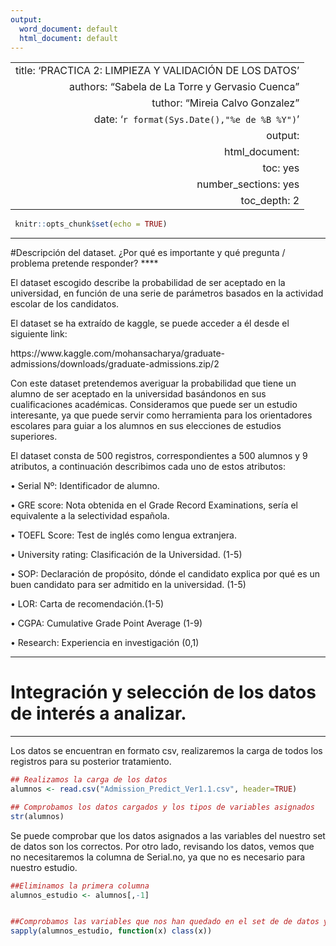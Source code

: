---
output:
  word_document: default
  html_document: default
---
--- 
 title: 'PRACTICA 2: LIMPIEZA Y VALIDACIÓN DE LOS DATOS' 
 authors: "Sabela de La Torre y Gervasio Cuenca" 
 tuthor: "Mireia Calvo Gonzalez" 
 date: '`r format(Sys.Date(),"%e de %B %Y")`' 
 output: 
   html_document: 
     toc: yes 
     number_sections: yes 
     toc_depth: 2 
 --- 
 
 
```{r setup, include=FALSE} 
 knitr::opts_chunk$set(echo = TRUE) 
``` 

****
#Descripción del dataset. ¿Por qué es importante y qué pregunta / problema pretende responder?
****

El dataset escogido describe la probabilidad de ser aceptado en la universidad, en función de una serie de parámetros basados en la actividad escolar de los candidatos. 

El dataset se ha extraído de kaggle, se puede acceder a él desde el siguiente link:

https://www.kaggle.com/mohansacharya/graduate-admissions/downloads/graduate-admissions.zip/2

Con este dataset pretendemos averiguar la probabilidad que tiene un alumno de ser aceptado en la universidad basándonos en sus cualificaciones académicas. Consideramos que puede ser un estudio interesante, ya que puede servir como herramienta para los orientadores escolares para guiar a los alumnos en sus elecciones de estudios superiores.

El dataset consta de 500 registros, correspondientes a 500 alumnos y 9 atributos, a continuación describimos cada uno de estos atributos:

  • Serial Nº: Identificador de alumno.
  
  • GRE score: Nota obtenida en el Grade Record Examinations, sería el         equivalente a la selectividad española.
  
  • TOEFL Score: Test de inglés como lengua extranjera.
  
  • University rating: Clasificación de la Universidad. (1-5)
  
  • SOP: Declaración de propósito, dónde el candidato explica por qué es un     buen candidato para ser admitido en la universidad. (1-5)
  
  • LOR: Carta de recomendación.(1-5)
  
  • CGPA: Cumulative Grade Point Average (1-9)
  
  • Research: Experiencia en investigación (0,1)
  
****
# Integración y selección de los datos de interés a analizar.
****

Los datos se encuentran en formato csv, realizaremos la carga de todos los registros para su posterior tratamiento. 

```{r echo=TRUE, message=FALSE, warning=FALSE}
## Realizamos la carga de los datos
alumnos <- read.csv("Admission_Predict_Ver1.1.csv", header=TRUE)

## Comprobamos los datos cargados y los tipos de variables asignados
str(alumnos)
```

Se puede comprobar que los datos asignados a las variables del nuestro set de datos son los correctos. Por otro lado, revisando los datos, vemos que no necesitaremos la columna de Serial.no, ya que no es necesario para nuestro estudio.

```{r echo=TRUE, message=FALSE, warning=FALSE}
##Eliminamos la primera columna
alumnos_estudio <- alumnos[,-1]


##Comprobamos las variables que nos han quedado en el set de de datos y sus tipos
sapply(alumnos_estudio, function(x) class(x))
```

